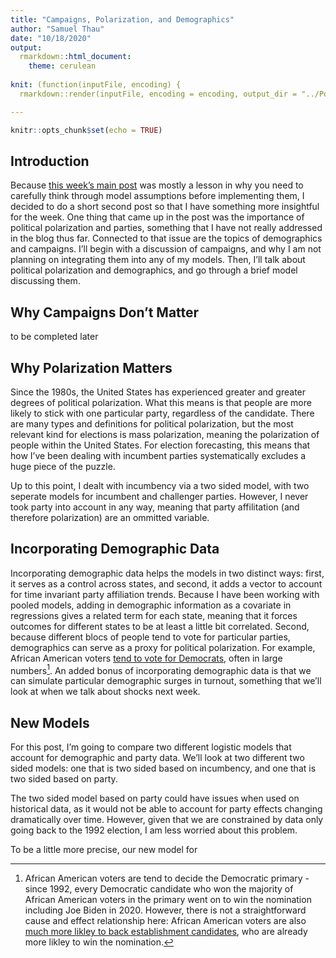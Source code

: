 ```yaml
---
title: "Campaigns, Polarization, and Demographics"
author: "Samuel Thau"
date: "10/18/2020"
output:
  rmarkdown::html_document:
    theme: cerulean
    
knit: (function(inputFile, encoding) {
  rmarkdown::render(inputFile, encoding = encoding, output_dir = "../Posts/") })    

---
```


```r
knitr::opts_chunk$set(echo = TRUE)
```

## Introduction
Because [this week's main post](prob2.html) was mostly a lesson in why you need to carefully think through model assumptions before implementing them, I decided to do a short second post so that I have something more insightful for the week. One thing that came up in the post was the importance of political polarization and parties, something that I have not really addressed in the blog thus far. Connected to that issue are the topics of demographics and campaigns. I'll begin with a discussion of campaigns, and why I am not planning on integrating them into any of my models. Then, I'll talk about political polarization and demographics, and go through a brief model discussing them.

## Why Campaigns Don't Matter
to be completed later

## Why Polarization Matters
Since the 1980s, the United States has experienced greater and greater degrees of political polarization. What this means is that people are more likely to stick with one particular party, regardless of the candidate. There are many types and definitions for political polarization, but the most relevant kind for elections is mass polarization, meaning the polarization of people within the United States. For election forecasting, this means that how I've been dealing with incumbent parties systematically excludes a huge piece of the puzzle. 

Up to this point, I dealt with incumbency via a two sided model, with two seperate models for incumbent and challenger parties. However, I never took party into account in any way, meaning that party affilitation (and therefore polarization) are an ommitted variable. 

## Incorporating Demographic Data
Incorporating demographic data helps the models in two distinct ways: first, it serves as a control across states, and second, it adds a vector to account for time invariant party affiliation trends. Because I have been working with pooled models, adding in demographic information as a covariate in regressions gives a related term for each state, meaning that it forces outcomes for different states to be at least a little bit correlated. Second, because different blocs of people tend to vote for particular parties, demographics can serve as a proxy for political polarization. For example, African American voters [tend to vote for Democrats](https://www.nbcnews.com/politics/2020-election/journey-power-history-black-voters-1976-2020-n1029581), often in large numbers[^1]. An added bonus of incorporating demographic data is that we can simulate particular demographic surges in turnout, something that we'll look at when we talk about shocks next week. 

## New Models
For this post, I'm going to compare two different logistic models that account for demographic and party data. We'll look at two different two sided models: one that is two sided based on incumbency, and one that is two sided based on party. 

The two sided model based on party could have issues when used on historical data, as it would not be able to account for party effects changing dramatically over time. However, given that we are constrained by data only going back to the 1992 election, I am less worried about this problem. 

To be a little more precise, our new model for 




[^1]: African American voters are tend to decide the Democratic primary - since 1992, every Democratic candidate who won the majority of African American voters in the primary went on to win the nomination including Joe Biden in 2020. However, there is not a straightforward cause and effect relationship here: African American voters are also [much more likley to back establishment candidates](https://fivethirtyeight.com/features/why-do-black-democrats-usually-prefer-establishment-candidates/), who are already more likley to win the nomination. 
